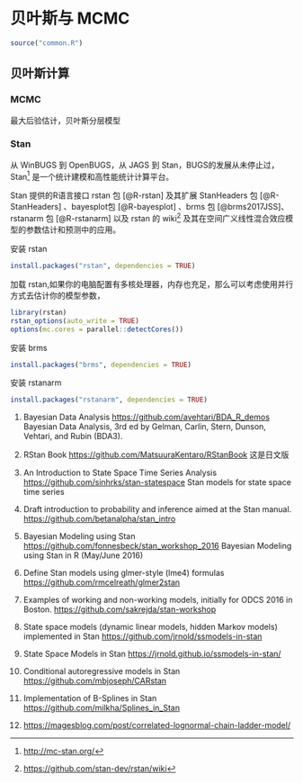 # 贝叶斯与 MCMC {#bayes}

```r
source("common.R")
```

## 贝叶斯计算

### MCMC

最大后验估计，贝叶斯分层模型


### Stan

从 WinBUGS\index{WinBUGS} 到 OpenBUGS\index{OpenBUGS}，从 JAGS\index{JAGS} 到 Stan\index{Stan}，BUGS\index{BUGS}的发展从未停止过，Stan^[<http://mc-stan.org/>] 是一个统计建模和高性能统计计算平台。

Stan 提供的R语言接口 rstan 包 [@R-rstan] 及其扩展 StanHeaders 包 [@R-StanHeaders] 、bayesplot包 [@R-bayesplot] 、brms 包 [@brms2017JSS]、 rstanarm 包 [@R-rstanarm] 以及 rstan 的 wiki^[<https://github.com/stan-dev/rstan/wiki>] 及其在空间广义线性混合效应模型的参数估计和预测中的应用。


安装 rstan

```r
install.packages("rstan", dependencies = TRUE)
```

加载 rstan,如果你的电脑配置有多核处理器，内存也充足，那么可以考虑使用并行方式去估计你的模型参数，

```r
library(rstan)
rstan_options(auto_write = TRUE)
options(mc.cores = parallel::detectCores())
```

安装 brms

```r
install.packages("brms", dependencies = TRUE)
```

安装 rstanarm

```r
install.packages("rstanarm", dependencies = TRUE)
```

1. Bayesian Data Analysis <https://github.com/avehtari/BDA_R_demos>
Bayesian Data Analysis, 3rd ed by Gelman, Carlin, Stern, Dunson, Vehtari, and Rubin (BDA3).

2. RStan Book <https://github.com/MatsuuraKentaro/RStanBook> 这是日文版

3. An Introduction to State Space Time Series Analysis <https://github.com/sinhrks/stan-statespace>
Stan models for state space time series

4. Draft introduction to probability and inference aimed at the Stan manual. <https://github.com/betanalpha/stan_intro>


5. Bayesian Modeling using Stan
<https://github.com/fonnesbeck/stan_workshop_2016>
Bayesian Modeling using Stan in R (May/June 2016)

6. Define Stan models using glmer-style (lme4) formulas
<https://github.com/rmcelreath/glmer2stan>

7. Examples of working and non-working models, initially for ODCS 2016 in Boston.
<https://github.com/sakrejda/stan-workshop>

8. State space models (dynamic linear models, hidden Markov models) implemented in Stan
<https://github.com/jrnold/ssmodels-in-stan>

9. State Space Models in Stan <https://jrnold.github.io/ssmodels-in-stan/>

10. Conditional autoregressive models in Stan <https://github.com/mbjoseph/CARstan>

11. Implementation of B-Splines in Stan <https://github.com/milkha/Splines_in_Stan>

12. <https://magesblog.com/post/correlated-lognormal-chain-ladder-model/>

